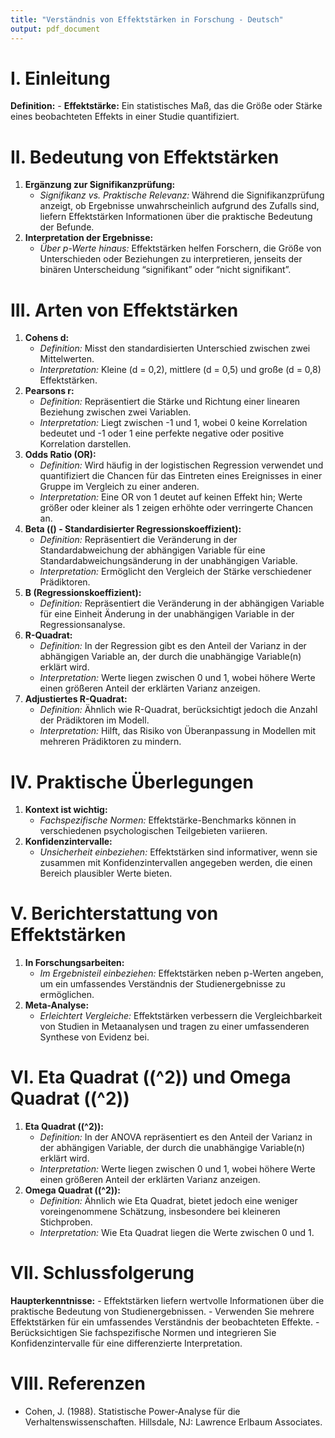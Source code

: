 ```yaml
---
title: "Verständnis von Effektstärken in Forschung - Deutsch"
output: pdf_document
---
```


# I. Einleitung

**Definition:**
- **Effektstärke:** Ein statistisches Maß, das die Größe oder Stärke eines beobachteten Effekts in einer Studie quantifiziert.

# II. Bedeutung von Effektstärken

1. **Ergänzung zur Signifikanzprüfung:**
   - *Signifikanz vs. Praktische Relevanz:* Während die Signifikanzprüfung anzeigt, ob Ergebnisse unwahrscheinlich aufgrund des Zufalls sind, liefern Effektstärken Informationen über die praktische Bedeutung der Befunde.

2. **Interpretation der Ergebnisse:**
   - *Über p-Werte hinaus:* Effektstärken helfen Forschern, die Größe von Unterschieden oder Beziehungen zu interpretieren, jenseits der binären Unterscheidung "signifikant" oder "nicht signifikant".

# III. Arten von Effektstärken

1. **Cohens d:**
   - *Definition:* Misst den standardisierten Unterschied zwischen zwei Mittelwerten.
   - *Interpretation:* Kleine (d = 0,2), mittlere (d = 0,5) und große (d = 0,8) Effektstärken.

2. **Pearsons r:**
   - *Definition:* Repräsentiert die Stärke und Richtung einer linearen Beziehung zwischen zwei Variablen.
   - *Interpretation:* Liegt zwischen -1 und 1, wobei 0 keine Korrelation bedeutet und -1 oder 1 eine perfekte negative oder positive Korrelation darstellen.

3. **Odds Ratio (OR):**
   - *Definition:* Wird häufig in der logistischen Regression verwendet und quantifiziert die Chancen für das Eintreten eines Ereignisses in einer Gruppe im Vergleich zu einer anderen.
   - *Interpretation:* Eine OR von 1 deutet auf keinen Effekt hin; Werte größer oder kleiner als 1 zeigen erhöhte oder verringerte Chancen an.

4. **Beta (\(\beta\) - Standardisierter Regressionskoeffizient):**
   - *Definition:* Repräsentiert die Veränderung in der Standardabweichung der abhängigen Variable für eine Standardabweichungsänderung in der unabhängigen Variable.
   - *Interpretation:* Ermöglicht den Vergleich der Stärke verschiedener Prädiktoren.

5. **B (Regressionskoeffizient):**
   - *Definition:* Repräsentiert die Veränderung in der abhängigen Variable für eine Einheit Änderung in der unabhängigen Variable in der Regressionsanalyse.

6. **R-Quadrat:**
   - *Definition:* In der Regression gibt es den Anteil der Varianz in der abhängigen Variable an, der durch die unabhängige Variable(n) erklärt wird.
   - *Interpretation:* Werte liegen zwischen 0 und 1, wobei höhere Werte einen größeren Anteil der erklärten Varianz anzeigen.

7. **Adjustiertes R-Quadrat:**
   - *Definition:* Ähnlich wie R-Quadrat, berücksichtigt jedoch die Anzahl der Prädiktoren im Modell.
   - *Interpretation:* Hilft, das Risiko von Überanpassung in Modellen mit mehreren Prädiktoren zu mindern.

# IV. Praktische Überlegungen

1. **Kontext ist wichtig:**
   - *Fachspezifische Normen:* Effektstärke-Benchmarks können in verschiedenen psychologischen Teilgebieten variieren.

2. **Konfidenzintervalle:**
   - *Unsicherheit einbeziehen:* Effektstärken sind informativer, wenn sie zusammen mit Konfidenzintervallen angegeben werden, die einen Bereich plausibler Werte bieten.

# V. Berichterstattung von Effektstärken

1. **In Forschungsarbeiten:**
   - *Im Ergebnisteil einbeziehen:* Effektstärken neben p-Werten angeben, um ein umfassendes Verständnis der Studienergebnisse zu ermöglichen.

2. **Meta-Analyse:**
   - *Erleichtert Vergleiche:* Effektstärken verbessern die Vergleichbarkeit von Studien in Metaanalysen und tragen zu einer umfassenderen Synthese von Evidenz bei.

# VI. Eta Quadrat (\(\eta^2\)) und Omega Quadrat (\(\omega^2\))

1. **Eta Quadrat (\(\eta^2\)):**
   - *Definition:* In der ANOVA repräsentiert es den Anteil der Varianz in der abhängigen Variable, der durch die unabhängige Variable(n) erklärt wird.
   - *Interpretation:* Werte liegen zwischen 0 und 1, wobei höhere Werte einen größeren Anteil der erklärten Varianz anzeigen.

2. **Omega Quadrat (\(\omega^2\)):**
   - *Definition:* Ähnlich wie Eta Quadrat, bietet jedoch eine weniger voreingenommene Schätzung, insbesondere bei kleineren Stichproben.
   - *Interpretation:* Wie Eta Quadrat liegen die Werte zwischen 0 und 1.

# VII. Schlussfolgerung

**Haupterkenntnisse:**
- Effektstärken liefern wertvolle Informationen über die praktische Bedeutung von Studienergebnissen.
- Verwenden Sie mehrere Effektstärken für ein umfassendes Verständnis der beobachteten Effekte.
- Berücksichtigen Sie fachspezifische Normen und integrieren Sie Konfidenzintervalle für eine differenzierte Interpretation.

# VIII. Referenzen

- Cohen, J. (1988). Statistische Power-Analyse für die Verhaltenswissenschaften. Hillsdale, NJ: Lawrence Erlbaum Associates.

